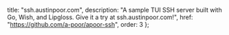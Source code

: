   title: "ssh.austinpoor.com",
  description: "A sample TUI SSH server built with Go, Wish, and Lipgloss. Give it a try at ssh.austinpoor.com!",
  href: "https://github.com/a-poor/apoor-ssh",
  order: 3
};
